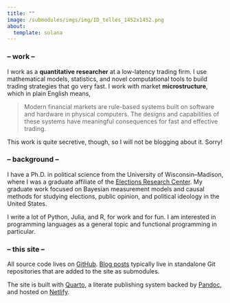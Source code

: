 ```yaml
---
title: ""
image: /submodules/imgs/img/ID_telles_1452x1452.png
about:
  template: solana
---
```


### -- work --

I work as a **quantitative researcher** at a low-latency trading firm.
I use mathematical models, statistics, and novel computational tools to build trading strategies that go very fast.
I work with market **microstructure**, which in plain English means, 

> Modern financial markets are rule-based systems built on software and hardware in physical computers.
> The designs and capabilities of these systems have meaningful consequences for fast and effective trading.

This work is quite secretive, though, so I will not be blogging about it.
Sorry!


### -- background --

I have a Ph.D. in political science from the University of Wisconsin–Madison, where I was a graduate affiliate of the [Elections Research Center](https://elections.wisc.edu).
My graduate work focused on Bayesian measurement models and causal methods for studying elections, public opinion, and political ideology in the United States.

I write a lot of Python, Julia, and R, for work and for fun.
I am interested in programming languages as a general topic and functional programming in particular.


### -- this site --

All source code lives on [GitHub](https://github.com/mikedecr/quarto-site).
[Blog posts](https://github.com/mikedecr/quarto-site/tree/main/blog) typically live in standalone Git repositories that are added to the site as submodules.

The site is built with [Quarto](https://github.com/mikedecr/quarto-site), a literate publishing system backed by [Pandoc](https://pandoc.org/), and hosted on [Netlify](https://www.netlify.com/).

